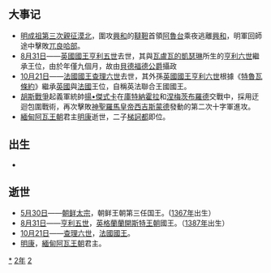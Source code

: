 {{yearTOC|1422|明'''[[永乐_(明成祖)|永乐]]二十年'''；日本'''[[應永|應永]]二十九年'''}}

== 大事记 ==
*[[明成祖遠征漠北之戰|明成祖第三次親征漠北]]，圍攻[[興和|興和]]的[[韃靼|韃靼]]首領[[阿魯台|阿魯台]]乘夜逃離[[興和|興和]]，明軍回師途中擊敗[[兀良哈部|兀良哈部]]。
*[[8月31日|8月31日]]——[[英國國王|英國國王]][[亨利五世_(英格兰)|亨利五世]]去世，其與[[瓦盧瓦的凱瑟琳|瓦盧瓦的凱瑟琳]]所生的[[亨利六世_(英格兰)|亨利六世]]繼承王位，由於年僅九個月，故由[[兰开斯特的约翰，第一代贝德福德公爵|貝德福德公爵]]攝政
*[[10月21日|10月21日]]——[[法國君主列表|法國國王]][[查理六世_(法兰西)|查理六世]]去世，其外孫[[英國國王|英國國王]][[亨利六世_(英格兰)|亨利六世]]根據《[[特魯瓦條約|特魯瓦條約]]》繼承[[英格兰王国|英國]]與[[法蘭西王國|法國]]王位，自稱英法聯合王國國王。
*[[胡斯戰爭|胡斯戰爭]]起義軍統帥[[揚•傑式卡|揚•傑式卡]]在[[庫特納霍拉|庫特納霍拉]]和[[涅梅茨布羅德|涅梅茨布羅德]]交戰中，採用迂迴包圍戰術，再次擊敗[[神聖羅馬皇帝|神聖羅馬皇帝]][[西吉斯蒙德_(神聖羅馬帝國)|西吉斯蒙德]]發動的第二次十字軍進攻。
*[[緬甸|緬甸]][[阿瓦王朝|阿瓦王朝]]君主[[明康|明康]]逝世，二子[[梯訶都_(阿瓦國王)|梯訶都]]即位。

== 出生 ==
*

== 逝世 ==
{{Wikisource year mention}}
*[[5月30日|5月30日]]——[[朝鲜太宗|朝鲜太宗]]，朝鲜王朝第三任国王。([[1367年|1367年]]出生）
*[[8月31日|8月31日]]——[[亨利五世_(英格蘭)|亨利五世]]，[[英格蘭|英格蘭]][[蘭開斯特王朝|蘭開斯特王朝]]國王。（[[1387年|1387年]]出生）
*[[10月21日|10月21日]]——[[查理六世_(法兰西)|查理六世]]，[[法國君主列表|法國國王]]。
*[[明康|明康]]，[[緬甸|緬甸]][[阿瓦王朝|阿瓦王朝]]君主。

[[Category:1422年|*]]
[[Category:1420年代|2年]]
[[Category:15世纪各年|2]]